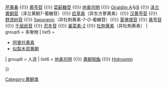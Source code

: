 {{navbox
| name = 黄酮
| title = 黄酮及其[[苷]]
|listclass = hlist


| group1 = [[黄酮类]][[糖苷配基]]<br>（''O''-甲基化<br>的黄酮类）
| list1 = 
     {{Navbox|subgroup
          | group1 = [[单羟基黄酮]]
          | list1 =
* [[3-羟基黄酮]]
* [[6-羟基黄酮]]
          | group2 = [[二羟基黄酮]]
          | list2 = 
* [[柯因]]
** [[柚木柯因]]
* [[7,8-二羟基黄酮]]
* [[7,4'-二羟基黄酮]]
          | group3 = [[三羟基黄酮]]
          | list3 = 
* [[芹菜素]]
** [[芫花素]]
** [[金合欢素]]
* [[黄芩素]]
** [[千层纸素A]]
* [[高良姜素]]
* [[去甲汉黄芩素]]
** [[汉黄芩素]]
* [[7,8,3'-三羟基黄酮]]
          | group4 = [[四羟基黄酮]]
          | list4 = 
* [[漆黃素]]
* [[山柰酚]]
** [[山柰素]]
* [[异野黄芩素]]
* [[木犀草素]]
** [[香叶木素]]
** [[金圣草黄素]]
* [[Norartocarpetin]]
* [[野黄芩素]]
          | group5 = [[五羟基黄酮]]
          | list5 =
* [[草棉黄素]]
* [[桑色素]]
* [[槲皮素]]
** [[杜鹃黄素]]
** [[鼠李素]]
** [[异鼠李素]]
** [[甲基鼠李素]]
** [[霍香黄酮醇]]
* [[去甲橘皮素]]
** [[橘皮素]]
* [[6-羟基木犀草素]]
** [[泽兰黄酮]]
** [[泽兰黄素]]
** [[异泽兰黄素]]
** [[橙黄酮]]
* [[去甲魏穿心莲黄素]]
** [[魏穿心莲黄素]]
** [[3'-O-甲基魏穿心莲黄素]]
* [[海波拉亭]]
* [[三粒小麦黄酮]]
** [[麦黄酮]] 
          | group6 = [[六羟基黄酮]]
          | list6 =
* [[栎草亭]]
* [[棉黄素]]
* [[杨梅黄酮]]
* 5,6,7,8,3',4'-六羟基黄酮
** [[蜜桔黄素]] 
          | group7 = [[七羟基黄酮]]
          | list7 =
* 3,5,6,7,8,3',4'-七羟基黄酮
** [[柚皮黄素]] 

    }}

| group3 = [[苷]]
| list3 = [[芹菜苷]] {{!}} [[芹黄春]] {{!}} [[黄芩苷]] {{!}} [[菜蓟糖苷]] {{!}} [[地奥司明]] {{!}} [[Giraldiin A]]与[[giraldiin B|B]] {{!}} [[泽兰黄酮苷]]（泽兰黄酮7-葡糖苷）{{!}} [[荭草素]]（异东方蓼黄素）{{!}} [[汉黄芩苷]] {{!}} [[野漆树苷]] {{!}} [[Saporanin]]（异牡荆黄素-7-''O''-葡糖苷）{{!}} [[夏佛塔苷]] {{!}} [[黄芩苷]] {{!}} [[千层纸苷]] {{!}} [[忍冬苷]] {{!}} [[巢菜素-2]] {{!}} [[牡荆黄素]]（异牡荆黄素）
<!--
| group4 = 乙酰化的
| list4 = [[Artoindonesianin P]]
-->
| group5 = 多聚物
| list5 = 
* [[阿曼托黄素]]
* [[似梨木双黄酮]]

| group6 = 人造
| list6 = [[地奥司明]] {{!}} [[黄酮哌酯]] {{!}} [[Hidrosmin]]

}}
<noinclude>
[[Category:生物化學模板|{{PAGENAME}}]]
[[Category:黄酮类]]
</noinclude>